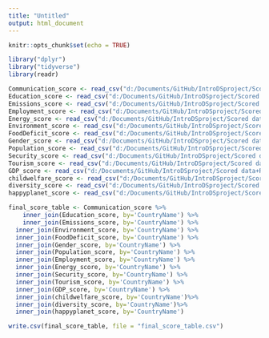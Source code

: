 ```yaml
---
title: "Untitled"
output: html_document
---
```


```r
knitr::opts_chunk$set(echo = TRUE)
```

```r
library("dplyr")
library("tidyverse")
library(readr)
```

```r
Communication_score <- read_csv("d:/Documents/GitHub/IntroDSproject/Scored data+Rmds/Communication_score.csv")
Education_score <- read_csv("d:/Documents/GitHub/IntroDSproject/Scored data+Rmds/Education_score.csv")
Emissions_score <- read_csv("d:/Documents/GitHub/IntroDSproject/Scored data+Rmds/Emissions_score.csv")
Employment_score <- read_csv("d:/Documents/GitHub/IntroDSproject/Scored data+Rmds/Employment_score.csv")
Energy_score <- read_csv("d:/Documents/GitHub/IntroDSproject/Scored data+Rmds/Energy_score.csv")
Environment_score <- read_csv("d:/Documents/GitHub/IntroDSproject/Scored data+Rmds/Environment_score.csv")
FoodDeficit_score <- read_csv("d:/Documents/GitHub/IntroDSproject/Scored data+Rmds/FoodDeficit_score.csv")
Gender_score <- read_csv("d:/Documents/GitHub/IntroDSproject/Scored data+Rmds/Gender_score.csv")
Population_score <- read_csv("d:/Documents/GitHub/IntroDSproject/Scored data+Rmds/Population_score.csv")
Security_score <- read_csv("d:/Documents/GitHub/IntroDSproject/Scored data+Rmds/Security_score.csv")
Tourism_score <- read_csv("d:/Documents/GitHub/IntroDSproject/Scored data+Rmds/Tourism_score.csv")
GDP_score <- read_csv("d:/Documents/GitHub/IntroDSproject/Scored data+Rmds/GDP_score.csv")
childwelfare_score <- read_csv("d:/Documents/GitHub/IntroDSproject/Scored data+Rmds/childwelfare_score.csv")
diversity_score <- read_csv("d:/Documents/GitHub/IntroDSproject/Scored data+Rmds/diversity_score.csv")
happyplanet_score <- read_csv("d:/Documents/GitHub/IntroDSproject/Scored data+Rmds/happyplanet_score.csv")
```



```r
final_score_table <- Communication_score %>%
    inner_join(Education_score, by='CountryName') %>%
    inner_join(Emissions_score, by='CountryName') %>%
  inner_join(Environment_score, by='CountryName') %>%
  inner_join(FoodDeficit_score, by='CountryName') %>%
  inner_join(Gender_score, by='CountryName') %>%
  inner_join(Population_score, by='CountryName') %>%
  inner_join(Employment_score, by='CountryName') %>%
  inner_join(Energy_score, by='CountryName') %>%
  inner_join(Security_score, by='CountryName') %>%
  inner_join(Tourism_score, by='CountryName') %>%
  inner_join(GDP_score, by='CountryName') %>%
  inner_join(childwelfare_score, by='CountryName')%>%
  inner_join(diversity_score, by='CountryName')%>%
  inner_join(happyplanet_score, by='CountryName')

write.csv(final_score_table, file = "final_score_table.csv")
```

